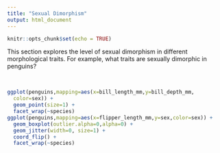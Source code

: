 ```yaml
---
title: "Sexual Dimorphism"
output: html_document
---
```


```r
knitr::opts_chunk$set(echo = TRUE)
```

This section explores the level of sexual dimorphism in different morphological traits. For example, what traits are sexually dimorphic in penguins?

<br> 

```r
ggplot(penguins,mapping=aes(x=bill_length_mm,y=bill_depth_mm, 
  color=sex)) +
  geom_point(size=1) +
  facet_wrap(~species)
ggplot(penguins,mapping=aes(x=flipper_length_mm,y=sex,color=sex)) +
  geom_boxplot(outlier.alpha=0,alpha=0) +
  geom_jitter(width=0, size=1) +
  coord_flip() +
  facet_wrap(~species)
```